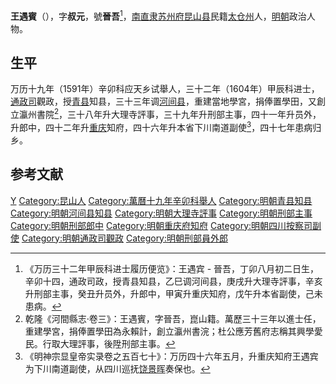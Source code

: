 {{Otheruses|other=名为王叔元的其他人物|王叔元}}

'''王遇賓'''（{{bd|？||？|catIdx=}}），字'''叔元'''，號'''晉吾'''<ref>《万历三十二年甲辰科进士履历便览》：王遇宾 - 晉吾，丁卯八月初二日生，辛卯十四，通政司政，授青县知县，乙巳调河间县，庚戌升大理寺評事，辛亥升刑部主事，癸丑升员外，升郎中，甲寅升重庆知府，戊午升本省副使，己未患病。</ref>，[[南直隶|南直隶]][[苏州府|苏州府]][[昆山县|昆山县]]民籍[[太仓州|太仓州]]人，[[明朝|明朝]]政治人物。

== 生平 ==
万历十九年（1591年）辛卯科应天乡试舉人，三十二年（1604年）甲辰科进士，[[通政司|通政司]]觀政，授[[青县|青县]]知县，三十三年调[[河间县|河间县]]，重建當地學宮，捐俸置學田，又創立瀛州書院<ref>乾隆《河間縣志·卷三》：王遇賓，字晉吾，崑山籍。萬歷三十三年以進士任，重建學宮，捐俸置學田為永賴計，創立瀛州書浣；杜公應芳舊府志稱其興學愛民。行取大理評事，後陞刑部主事。</ref>，三十八年升大理寺評事，三十九年升刑部主事，四十一年升员外，升郎中，四十二年升[[重庆|重庆]]知府，四十六年升本省下川南道副使<ref>《明神宗显皇帝实录卷之五百七十》：万历四十六年五月，升重庆知府王遇宾为下川南道副使，从四川巡抚[[饶景晖|饶景晖]]奏保也。</ref>，四十七年患病归乡。

==参考文献==
{{reflist}}

{{start box}}
{{s-off}}
{{s-before|[[許舜民|許舜民]]}}
{{s-title|明朝河間縣知縣|1605年－1610年}}
{{s-after|[[安伸|安伸]]}}
{{end box}}

{{萬曆三十二年甲辰科殿試金榜}}

{{Authority control}}

{{DEFAULTSORT:}}
[[Category:王姓|Y]]
[[Category:昆山人|Category:昆山人]]
[[Category:萬曆十九年辛卯科舉人|Category:萬曆十九年辛卯科舉人]]
[[Category:明朝青县知县|Category:明朝青县知县]]
[[Category:明朝河间县知县|Category:明朝河间县知县]]
[[Category:明朝大理寺評事|Category:明朝大理寺評事]]
[[Category:明朝刑部主事|Category:明朝刑部主事]]
[[Category:明朝刑部郎中|Category:明朝刑部郎中]]
[[Category:明朝重庆府知府|Category:明朝重庆府知府]]
[[Category:明朝四川按察司副使|Category:明朝四川按察司副使]]
[[Category:明朝通政司觀政|Category:明朝通政司觀政]]
[[Category:明朝刑部員外郎|Category:明朝刑部員外郎]]